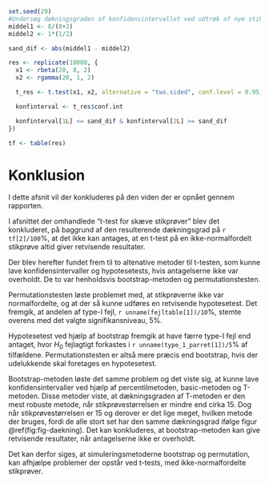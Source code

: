 ```r
set.seed(29)
#Undersøg dækningsgraden af konfidensintervallet ved udtræk af nye stikprøver.
middel1 <- 8/(8+2)
middel2 <- 1*(1/2)

sand_dif <- abs(middel1 - middel2)

res <- replicate(10000, {
  x1 <- rbeta(20, 8, 2)
  x2 <- rgamma(20, 1, 2)

  t_res <- t.test(x1, x2, alternative = "two.sided", conf.level = 0.95)

  konfinterval <- t_res$conf.int

  konfinterval[1L] <= sand_dif & konfinterval[2L] >= sand_dif
})

tf <- table(res)
```
# Konklusion

I dette afsnit vil der konkluderes på den viden der er opnået gennem rapporten.

I afsnittet der omhandlede "t-test for skæve stikprøver" blev det konkluderet, på baggrund af den resulterende dækningsgrad på ```r tf[2]/100```$\%$, at det ikke kan antages, at en t-test på en ikke-normalfordelt stikprøve altid giver retvisende resultater. 

Der blev herefter fundet frem til to altenative metoder til t-testen, som kunne lave konfidensintervaller og hypotesetests, hvis antagelserne ikke var overholdt. De to var henholdsvis bootstrap-metoden og permutationstesten. 

Permutationstesten løste problemet med, at stikprøverne ikke var normalfordelte, og at der så kunne udføres en retvisende hypotesetest. Det fremgik, at andelen af type-I fejl, ```r unname(fejltable[1])/10```$\%$, stemte overens med det valgte signifikansniveau, $5\%$.

Hypotesetest ved hjælp af bootstrap fremgik at have færre type-I fejl end antaget, hvor $H_0$ fejlagtigt forkastes i ```r unname(type_1_parret[1])/5```$\%$ af tilfældene. Permutationstesten er altså mere præcis end bootstrap, hvis der udelukkende skal foretages en hypotesetest. 

Bootstrap-metoden løste det samme problem og det viste sig, at kunne lave konfidensintervaller ved hjælp af percentilmetoden, basic-metoden og T-metoden. Disse metoder viste, at dækningsgraden af T-metoden er den mest robuste metode, når stikprøvestørrelsen er mindre end cirka $15$. Dog når stikprøvestørrelsen er $15$ og derover er det lige meget, hvilken metode der bruges, fordi de alle stort set har den samme dækningsgrad ifølge figur \@ref(fig:fig-daekning). Det kan konkluderes, at bootstrap-metoden kan give retvisende resultater, når antagelserne ikke er overholdt. 

Det kan derfor siges, at simuleringsmetoderne bootstrap og permutation, kan afhjælpe problemer der opstår ved t-tests, med ikke-normalfordelte stikprøver. 
